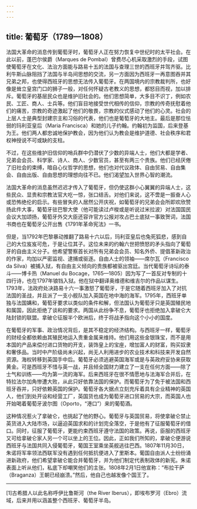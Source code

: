 ```yaml
---
---
---
```

title: 葡萄牙（1789—1808）
---




法国大革命的消息传到葡萄牙时，葡萄牙人正在努力恢复中世纪时的太平社会。在此以前，蓬巴尔侯爵（Marques de Pombal）曾费尽心机采取激烈的手段，试图使葡萄牙在文化、法治方面能与路易十五的法国与查理三世的西班牙并驾齐驱。比利牛斯山脉阻挡了法国与半岛间思想的交流，另一方面因为西班牙一再意图吞并其兄弟之邦，也使得西班牙的思想无法传入葡萄牙。在两国境内的宗教裁判所，也好像是耸立皇宫门口的狮子一般，对任何怀疑古老教义的思想，都怒目而视，加以排斥。葡萄牙的基层民众也是维护旧社会的。他们思想简单，大多目不识丁，例如农民、工匠、商人、士兵等。他们盲目地接受世代相传的信仰，宗教的传奇抚慰着他们的痛苦，宗教的奇迹激起了他们的敬畏，宗教的仪式感动了他们的心灵。社会的上层人士是典型封建宗主和习俗的代表，他们也是葡萄牙的大地主。最后是那位怯弱的玛利亚皇后（Maria Francisca）和她的儿子约翰。约翰初为监国，后来登基为王。他们两人都忠诚地保护教会，因为他们认为教会是维护道德、社会秩序和君权神授说不可或缺的支柱。

不过，在这些维护旧信仰的哨兵群中仍潜伏了少数的异端人士，他们大都是学者、兄弟会会员、科学家、诗人、商人、少数官员，甚至有两三个贵族。他们已经厌倦了旧社会的束缚，暗自心仪哲学的思想，他们也对代议政体、自由贸易、自由集会、自由出版、自由思想的理想向往不已。他们渴望加入世界心智的潮流。

法国大革命的消息虽然迟迟才传入了葡萄牙，但仍使这群小心翼翼的异端人士，这些民众、显贵和宗教法官大吃一惊，张口结舌。对他们来说，这不啻是一振奋人心或恐怖绝伦的启示。有些冒失的人居然公开庆祝，如葡萄牙的兄弟会会所即欢欣赞扬此件大事，葡萄牙驻巴黎大使（他可能读过卢梭或是听说过米拉波）对法国国民会议大加颂扬，葡萄牙外交大臣还容许官方公报对攻占巴士底狱一事致贺词，法国书商也在葡萄牙公开出售《1791年革命宪法》一书。

但是，当1792年巴黎暴动推翻了路易十六以后，玛利亚皇后也兔死狐悲，感到自己的大位岌岌可危，于是让位其子。这位未来的约翰六世把愤怒的矛头指向了葡萄牙的自由主义分子。他希望警察首长对所有兄弟会会员、知名外侨、提倡革新政治的作家，均加以严密监视、逮捕或驱逐。自由人士的领袖——席尔瓦（Francisco da Silva）被捕入狱，有自由主义倾向的贵族都被驱出宫廷。当代葡萄牙诗坛的泰斗——博卡热（Manuel du Bocage，1765—1805）因为写了一首反对专制的十四行诗，也在1797年锒铛入狱。他在狱中翻译奥维德和维吉尔的作品以谋生。1793年，法政府处决路易十六一事激怒了葡萄牙，于是它随着西班牙加入了对抗法国的圣战，并且派了一支小舰队加入英国在地中海的海军。1795年，西班牙单独与法国媾和，葡萄牙要求以类似的条件和解，但法国认为葡萄牙只是英国殖民地和属国，因此拒绝了谈和的要求。两国从此纷争不息，葡萄牙也拒绝加入拿破仑大陆封锁的联盟。拿破仑征服半个欧洲后，终于将战矛指向这个小小的国度。

在葡萄牙的军事、政治情况背后，是其不稳定的经济结构。与西班牙一样，葡萄牙的财经全都依赖由其殖民地运入贵重金属来维持。他们用这些金银珠宝，而不是用本国的产品来偿付进口货物的开支，装饰皇上的宝座，增加富人的财富，购买奴隶和奢侈品。当时中产阶级尚未兴起，尚无人利用进步的农业技术和科技来开发自然资源。海权转移到英国手中后。葡萄牙必须逃避英国海军或是与英政府妥协来获取黄金。可是西班牙不惜与英一战，并且倾全国财力建立了一支在任何方面——除了士气和训练——均为第一流的海军。后来西班牙在很不情愿地与法海军合并后，在特拉法尔加角惨遭大败，从此只好依靠法国的保护。而葡萄牙为了免于被法国和西班牙吞并，只好依赖英国的保护。葡萄牙各大据点立刻充斥着具有企业精神的英国人，他们到处开设和经营工厂，英国货也成为葡萄牙进口贸易的大宗，而英国人也开始喝着葡萄牙波尔图（Oporto，“港口”）来的葡萄酒。

这种情况惹火了拿破仑，也挑起了他的野心。葡萄牙与英国贸易，将使拿破仑禁止英货进入大陆市场，以逼迫英国求和的计划完全落空，于是他有了征服葡萄牙的借口。同时，征服了葡萄牙，更能约束西班牙遵守法国的政策。再说，臣服的西班牙又可给拿破仑家人另一个可以坐上的王位。因此，正如我们所知的，拿破仑便游说西班牙与法国共同入侵葡萄牙，葡国王室乘坐英舰逃往巴西。1807年11月30日，朱诺将军率领法西联军没有遇到任何抵抗便进入了里斯本。葡国自由派人士纷纷涌进新政府，他们希望拿破仑能合并葡萄牙，并为他们制定代表制政体的新宪。朱诺表面上听从他们，私底下却嘲笑他们的主张。1808年2月1日他宣称：“布拉干萨（Braganza）王朝已经崩溃。”然后，他自己也越发像个国王了。



* * *



[1]古希腊人以此名称呼伊比鲁斯河（the River Iberus），即埃布罗河（Ebro）流域，后来并用以涵盖整个西班牙、葡萄牙半岛。